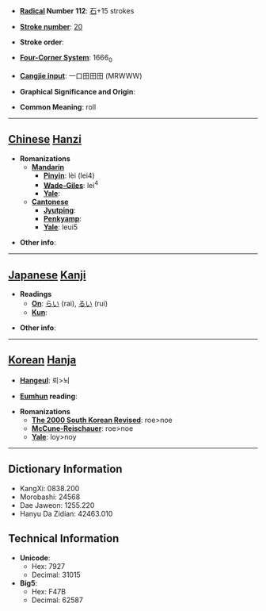 * '''[[Wiktionary:Chinese radical index| Radical]] Number 112''': [[Wiktionary:Chinese radical index 石|石]]+15 strokes

* '''[[Wiktionary:Chinese total strokes index|Stroke number]]''': [[Wiktionary:Chinese total strokes index 20|20]]

* '''Stroke order''': 

* '''[[Wiktionary:Chinese four corner index|Four-Corner System]]''': 1666<sub>0</sub>

* '''[[Wiktionary:Chinese Cangjie index|Cangjie input]]''': 一口田田田 (MRWWW)

* '''Graphical Significance and Origin''': 

* '''Common Meaning''': roll

----

== [[Chinese]] [[Hanzi]] ==

* '''Romanizations'''
** '''[[Mandarin]]'''
*** '''[[Pinyin]]''': lèi (lei4)
*** '''[[Wade-Giles]]''': lei<sup>4</sup>
*** '''[[Yale]]''': 
** '''[[Cantonese]]'''
*** '''[[Jyutping]]''':
*** '''[[Penkyamp]]''': 
*** '''[[Yale]]''': leui5

* '''Other info''': 

----

== [[Japanese]] [[Kanji]] ==

* '''Readings'''
** '''[[On]]''': [[らい]] (rai), [[るい]] (rui)
** '''[[Kun]]''': 

* '''Other info''':  

----

== [[Korean]] [[Hanja]] ==

* '''[[Hangeul]]''': 뢰>뇌

* '''[[Eumhun]] reading''': 

* '''Romanizations'''
** '''[[The 2000 South Korean Revised Romanization|The 2000 South Korean Revised]]''': roe>noe
** '''[[McCune-Reischauer]]''': roe>noe
** '''[[Yale]]''': loy>noy

----

== Dictionary Information ==

* KangXi: 0838.200
* Morobashi: 24568
* Dae Jaweon: 1255.220
* Hanyu Da Zidian: 42463.010

== Technical Information ==

* '''Unicode''':
** Hex: 7927
** Decimal: 31015
* '''Big5''':
** Hex: F47B
** Decimal: 62587
